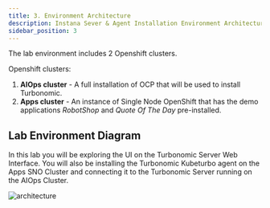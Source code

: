 ```yaml
---
title: 3. Environment Architecture
description: Instana Sever & Agent Installation Environment Architecture
sidebar_position: 3
---
```


The lab environment includes 2 Openshift clusters.

Openshift clusters:

1. **AIOps cluster** - A full installation of OCP that will be used to install
   Turbonomic.
2. **Apps cluster** - An instance of Single Node OpenShift that has the demo
   applications _RobotShop_ and _Quote Of The Day_ pre-installed.

## Lab Environment Diagram

In this lab you will be exploring the UI on the Turbonomic Server Web Interface.
You will also be installing the Turbonomic Kubeturbo agent on the Apps SNO
Cluster and connecting it to the Turbonomic Server running on the AIOps Cluster.

![architecture](images/architecture-instana-turbo.png)
